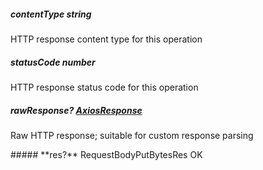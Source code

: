
##### **contentType** string
HTTP response content type for this operation

##### **statusCode** number
HTTP response status code for this operation

##### **rawResponse?** [AxiosResponse](https://axios-http.com/docs/res_schema)
Raw HTTP response; suitable for custom response parsing

<Collapsible>
    ##### **res?** RequestBodyPutBytesRes
    OK
    <Collapsible.Break/>
    <RequestBodyPutBytesRes/>
</Collapsible>

